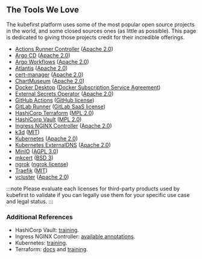 ## The Tools We Love

The kubefirst platform uses some of the most popular open source projects in the world, and some closed sources ones (as little as possible). This page is dedicated to giving those projects credit for their incredible offerings.

- [Actions Runner Controller](https://github.com/actions/actions-runner-controller) ([Apache 2.0](https://github.com/external-secrets/external-secrets/blob/main/LICENSE))
- [Argo CD](https://github.com/argoproj/argo-cd) ([Apache 2.0](https://github.com/argoproj/argo-cd/blob/master/LICENSE))
- [Argo Workflows](https://github.com/argoproj/argo-workflows) ([Apache 2.0](https://github.com/argoproj/argo-workflows/blob/master/LICENSE))
- [Atlantis](https://github.com/runatlantis/atlantis) ([Apache 2.0](https://github.com/runatlantis/atlantis/blob/main/LICENSE))
- [cert-manager](https://github.com/cert-manager/cert-manager) ([Apache 2.0](https://github.com/cert-manager/cert-manager/blob/master/LICENSE))
- [ChartMuseum](https://github.com/helm/chartmuseum) ([Apache 2.0](https://github.com/helm/chartmuseum/blob/main/LICENSE))
- [Docker Desktop](https://www.docker.com/products/docker-desktop/) ([Docker Subscription Service Agreement](https://docs.docker.com/subscription/desktop-license/))
- [External Secrets Operator](https://github.com/external-secrets/external-secrets) ([Apache 2.0](https://github.com/external-secrets/external-secrets/blob/main/LICENSE))
- [GitHub Actions](https://github.com/features/actions) ([GitHub license](https://github.com/pricing))
- [GitLab Runner](https://docs.gitlab.com/runner) ([GitLab SaaS license](https://about.gitlab.com/pricing/))
- [HashiCorp Terraform](https://github.com/hashicorp/terraform) ([MPL 2.0](https://github.com/hashicorp/terraform/blob/v1.3.8/LICENSE))
- [HashiCorp Vault](https://www.vaultproject.io) ([MPL 2.0](https://github.com/hashicorp/vault/blob/v1.11.3/LICENSE))
- [Ingress NGINX Controller](https://github.com/kubernetes/ingress-nginx/) ([Apache 2.0](https://github.com/kubernetes/ingress-nginx/blob/main/LICENSE))
- [k3d](https://github.com/k3d-io/k3d) ([MIT](https://github.com/k3d-io/k3d/blob/main/LICENSE))
- [Kubernetes](https://github.com/kubernetes/kubernetes) ([Apache 2.0](https://github.com/kubernetes/kubernetes/blob/master/LICENSE))
- [Kubernetes ExternalDNS](https://github.com/kubernetes-sigs/external-dns) ([Apache 2.0](https://github.com/kubernetes-sigs/external-dns/blob/master/LICENSE))
- [MinIO](https://github.com/minio/minio) ([AGPL 3.0](https://github.com/minio/minio/blob/master/LICENSE))
- [mkcert](https://github.com/FiloSottile/mkcert) ([BSD 3](https://github.com/FiloSottile/mkcert/blob/master/LICENSE))
- [ngrok](https://ngrok.com) ([ngrok license](https://ngrok.com/pricing))
- [Traefik](https://github.com/traefik/traefik) ([MIT](https://github.com/traefik/traefik/blob/master/LICENSE.md))
- [vcluster](https://github.com/loft-sh/vcluster) ([Apache 2.0](https://github.com/loft-sh/vcluster/blob/main/LICENSE))

:::note
Please evaluate each licenses for third-party products used by kubefirst to validate if you can legally use them for your specific use case and legal status.
:::

### Additional References

- HashiCorp Vault: [training](https://learn.hashicorp.com/vault).
- Ingress NGINX Controller: [available annotations](https://kubernetes.github.io/ingress-nginx/user-guide/nginx-configuration/annotations/).
- Kubernetes: [training](https://kubernetes.io/training/).
- Terraform: [docs](https://www.terraform.io/docs/index.html) and [training](https://learn.hashicorp.com/terraform).
